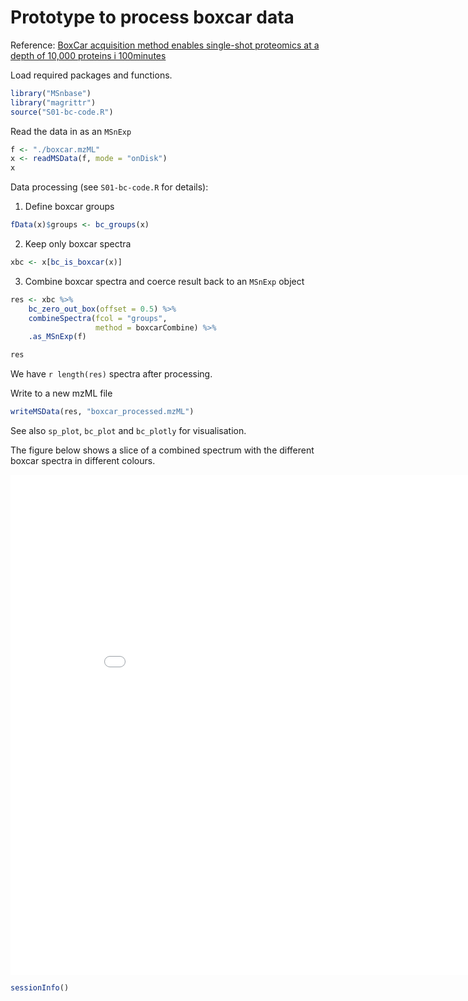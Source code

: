 # Prototype to process boxcar data



Reference: [BoxCar acquisition method enables single-shot proteomics
at a depth of 10,000 proteins i
100minutes](https://www.nature.com/articles/s41592-018-0003-5)




Load required packages and functions.

```r
library("MSnbase")
library("magrittr")
source("S01-bc-code.R")
```

Read the data in as an `MSnExp`

```r
f <- "./boxcar.mzML"
x <- readMSData(f, mode = "onDisk")
x
```

Data processing (see `S01-bc-code.R` for details):

1. Define boxcar groups

```r
fData(x)$groups <- bc_groups(x)
```

2. Keep only boxcar spectra

```r
xbc <- x[bc_is_boxcar(x)] 
```

3. Combine boxcar spectra and coerce result back to an `MSnExp` object

```r
res <- xbc %>%
    bc_zero_out_box(offset = 0.5) %>%
    combineSpectra(fcol = "groups",
                   method = boxcarCombine) %>%
    .as_MSnExp(f)

res
```

We have `r length(res)` spectra after processing.

Write to a new mzML file

```r
writeMSData(res, "boxcar_processed.mzML")
```

See also `sp_plot`,  `bc_plot` and `bc_plotly` for visualisation. 

The figure below shows a slice of a combined spectrum with the
different boxcar spectra in different colours.

<iframe width="900" height="800" frameborder="0" scrolling="no" src="//plotly.com/~lgatto/4.embed"></iframe>


```r
sessionInfo()
```
